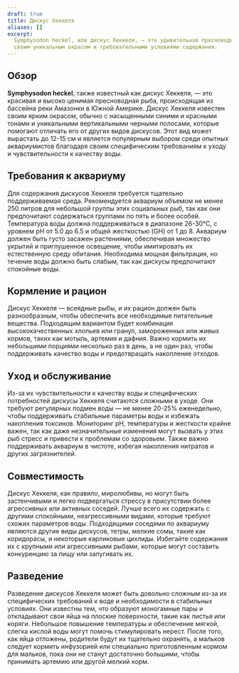 ```yaml
---
draft: true
title: Дискус Хеккеля
aliases: []
excerpt:
  Symphysodon heckel, или дискус Хеккеля, — это удивительная пресноводная рыба из бассейна реки Амазонки, известная
  своим уникальным окрасом и требовательными условиями содержания.
---
```


## Обзор

**Symphysodon heckel**, также известный как дискус Хеккеля, — это красивая и высоко ценимая пресноводная рыба,
происходящая из бассейна реки Амазонки в Южной Америке. Дискус Хеккеля известен своим ярким окрасом, обычно с
насыщенными синими и красными тонами и уникальными вертикальными черными полосами, которые помогают отличать его от
других видов дискусов. Этот вид может вырастать до 12-15 см и является популярным выбором среди опытных аквариумистов
благодаря своим специфическим требованиям к уходу и чувствительности к качеству воды.

## Требования к аквариуму

Для содержания дискусов Хеккеля требуется тщательно поддерживаемая среда. Рекомендуется аквариум объемом не менее 250
литров для небольшой группы этих социальных рыб, так как они предпочитают содержаться группами по пять и более особей.
Температура воды должна поддерживаться в диапазоне 26-30°C, с уровнем pH от 5.0 до 6.5 и общей жесткостью (GH) от 1
до 8. Аквариум должен быть густо засажен растениями, обеспечивая множество укрытий и приглушенное освещение, чтобы
имитировать их естественную среду обитания. Необходима мощная фильтрация, но течение воды должно быть слабым, так как
дискусы предпочитают спокойные воды.

## Кормление и рацион

Дискус Хеккеля — всеядные рыбы, и их рацион должен быть разнообразным, чтобы обеспечить все необходимые питательные
вещества. Подходящим вариантом будет комбинация высококачественных хлопьев или гранул, замороженных или живых кормов,
таких как мотыль, артемия и дафния. Важно кормить их небольшими порциями несколько раз в день, а не один раз, чтобы
поддерживать качество воды и предотвращать накопление отходов.

## Уход и обслуживание

Из-за их чувствительности к качеству воды и специфических потребностей дискусы Хеккеля считаются сложными в уходе. Они
требуют регулярных подмен воды — не менее 20-25% еженедельно, чтобы поддерживать стабильные параметры воды и избежать
накопления токсинов. Мониторинг pH, температуры и жесткости крайне важен, так как даже незначительные изменения могут
вызвать у этих рыб стресс и привести к проблемам со здоровьем. Также важно поддерживать аквариум в чистоте, избегая
накопления нитратов и других загрязнителей.

## Совместимость

Дискус Хеккеля, как правило, миролюбивы, но могут быть застенчивыми и легко подвергаться стрессу в присутствии более
агрессивных или активных соседей. Лучше всего их содержать с другими спокойными, неагрессивными видами, которые требуют
схожих параметров воды. Подходящими соседями по аквариуму являются другие виды дискусов, тетры, мелкие сомы, такие как
коридорасы, и некоторые карликовые цихлиды. Избегайте содержания их с крупными или агрессивными рыбами, которые могут
составить конкуренцию за пищу или запугивать их.

## Разведение

Разведение дискусов Хеккеля может быть довольно сложным из-за их специфических требований к воде и необходимости в
стабильных условиях. Они известны тем, что образуют моногамные пары и откладывают свои яйца на плоские поверхности,
такие как листья или коряги. Небольшое повышение температуры и обеспечение мягкой, слегка кислой воды могут помочь
стимулировать нерест. После того, как яйца отложены, родители будут их тщательно охранять, а мальков следует кормить
инфузорией или специально приготовленным кормом для мальков, пока они не станут достаточно большими, чтобы принимать
артемию или другой мелкий корм.

